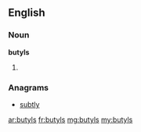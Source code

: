 ==English==

===Noun===
'''butyls'''

# {{plural of|[[butyl]]}}

===Anagrams===
* [[subtly#English|subtly]]

[[ar:butyls]]
[[fr:butyls]]
[[mg:butyls]]
[[my:butyls]]